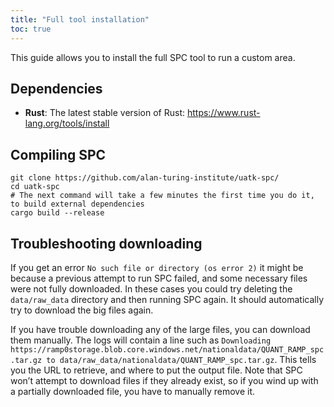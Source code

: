 ```yaml
---
title: "Full tool installation"
toc: true
---
```


This guide allows you to install the full SPC tool to run a custom area.

## Dependencies

- **Rust**: The latest stable version of Rust:
  [https://www.rust-lang.org/tools/install](https://www.rust-lang.org/tools/install)

## Compiling SPC

```shell
git clone https://github.com/alan-turing-institute/uatk-spc/
cd uatk-spc
# The next command will take a few minutes the first time you do it, to build external dependencies
cargo build --release
```

## Troubleshooting downloading

If you get an error `No such file or directory (os error 2)` it might be because a previous attempt to run SPC failed, and some necessary files were not fully downloaded. In these cases you could try deleting the `data/raw_data` directory and then running SPC again. It should automatically try to download the big files again.

If you have trouble downloading any of the large files, you can download them
manually. The logs will contain a line such as `Downloading https://ramp0storage.blob.core.windows.net/nationaldata/QUANT_RAMP_spc.tar.gz to data/raw_data/nationaldata/QUANT_RAMP_spc.tar.gz`. This tells you the URL to
retrieve, and where to put the output file. Note that SPC won't attempt to
download files if they already exist, so if you wind up with a partially
downloaded file, you have to manually remove it.
